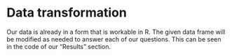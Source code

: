 # Data transformation

Our data is already in a form that is workable in R. The given data frame will be modified as needed to answer each of our questions. This can be seen in the code of our "Results" section.

```r

```

